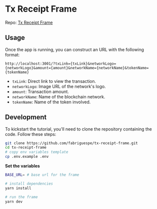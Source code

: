 # Tx Receipt Frame

Repo: [Tx Receipt Frame](https://github.com/fabriguespe/tx-receipt-frame)

## Usage

Once the app is running, you can construct an URL with the following format:

```
http://localhost:3001/?txLink={txLink}&networkLogo={networkLogo}&amount={amount}&networkName={networkName}&tokenName={tokenName}
```

- `txLink`: Direct link to view the transaction.
- `networkLogo`: Image URL of the network's logo.
- `amount`: Transaction amount.
- `networkName`: Name of the blockchain network.
- `tokenName`: Name of the token involved.

## Development

To kickstart the tutorial, you'll need to clone the repository containing the code. Follow these steps:

```bash
git clone https://github.com/fabriguespe/tx-receipt-frame.git
cd tx-receipt-frame
# copy env variables template
cp .env.example .env
```

**Set the variables**

```bash
BASE_URL= # base url for the frame
```

```bash
# install dependencies
yarn install

# run the frame
yarn dev
```
